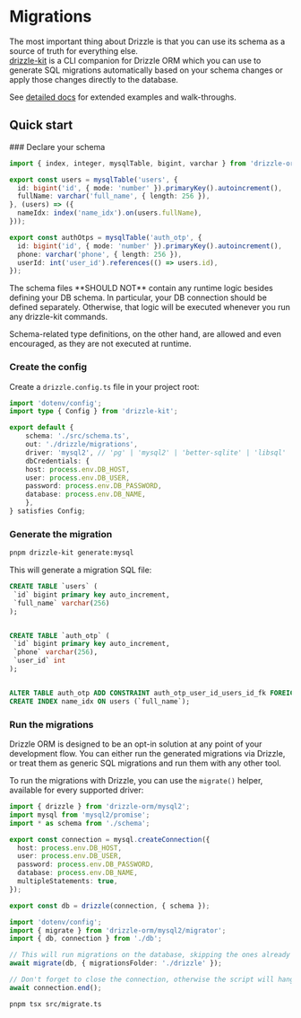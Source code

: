 
# Migrations
The most important thing about Drizzle is that you can use its schema as a source of truth for everything else.<br />
[drizzle-kit](/kit-docs) is a CLI companion for Drizzle ORM which you can use to generate SQL migrations automatically based on your schema changes
or apply those changes directly to the database.

See [detailed docs](/kit-docs) for extended examples and walk-throughs.

## Quick start

<Steps>
### Declare your schema

```typescript copy filename="src/schema.ts"
import { index, integer, mysqlTable, bigint, varchar } from 'drizzle-orm/mysql-core';

export const users = mysqlTable('users', {
  id: bigint('id', { mode: 'number' }).primaryKey().autoincrement(),
  fullName: varchar('full_name', { length: 256 }),
}, (users) => ({
  nameIdx: index('name_idx').on(users.fullName),
}));

export const authOtps = mysqlTable('auth_otp', {
  id: bigint('id', { mode: 'number' }).primaryKey().autoincrement(),
  phone: varchar('phone', { length: 256 }),
  userId: int('user_id').references(() => users.id),
});
```

<Callout type="warning">
The schema files **SHOULD NOT** contain any runtime logic besides defining your DB schema.
In particular, your DB connection should be defined separately.
Otherwise, that logic will be executed whenever you run any drizzle-kit commands.

Schema-related type definitions, on the other hand, are allowed and even encouraged, as they are not executed at runtime.
</Callout>

### Create the config

Create a `drizzle.config.ts` file in your project root:

```typescript copy filename="drizzle.config.ts"
import 'dotenv/config';
import type { Config } from 'drizzle-kit';

export default {
	schema: './src/schema.ts',
	out: './drizzle/migrations',
	driver: 'mysql2', // 'pg' | 'mysql2' | 'better-sqlite' | 'libsql' | 'turso'
	dbCredentials: {
    host: process.env.DB_HOST,
    user: process.env.DB_USER,
    password: process.env.DB_PASSWORD,
    database: process.env.DB_NAME,
	},
} satisfies Config;
```

### Generate the migration

```bash
pnpm drizzle-kit generate:mysql
```
This will generate a migration SQL file:
```sql copy filename="drizzle/migrations/0000_better_than_prisma.sql"
CREATE TABLE `users` (
 `id` bigint primary key auto_increment,
 `full_name` varchar(256)
);


CREATE TABLE `auth_otp` (
 `id` bigint primary key auto_increment,
 `phone` varchar(256),
 `user_id` int
);


ALTER TABLE auth_otp ADD CONSTRAINT auth_otp_user_id_users_id_fk FOREIGN KEY (`user_id`) REFERENCES users(`id`) ;
CREATE INDEX name_idx ON users (`full_name`);
```

### Run the migrations

Drizzle ORM is designed to be an opt-in solution at any point of your development flow.
You can either run the generated migrations via Drizzle, or treat them as generic SQL migrations and run them with any other tool.

To run the migrations with Drizzle, you can use the `migrate()` helper, available for every supported driver:
```typescript copy filename="src/db.ts"
import { drizzle } from 'drizzle-orm/mysql2';
import mysql from 'mysql2/promise';
import * as schema from './schema';

export const connection = mysql.createConnection({
  host: process.env.DB_HOST,
  user: process.env.DB_USER,
  password: process.env.DB_PASSWORD,
  database: process.env.DB_NAME,
  multipleStatements: true,
});

export const db = drizzle(connection, { schema });
```

```typescript copy filename="src/migrate.ts"
import 'dotenv/config';
import { migrate } from 'drizzle-orm/mysql2/migrator';
import { db, connection } from './db';

// This will run migrations on the database, skipping the ones already applied
await migrate(db, { migrationsFolder: './drizzle' });

// Don't forget to close the connection, otherwise the script will hang
await connection.end();
```

```bash
pnpm tsx src/migrate.ts
```
</Steps>
